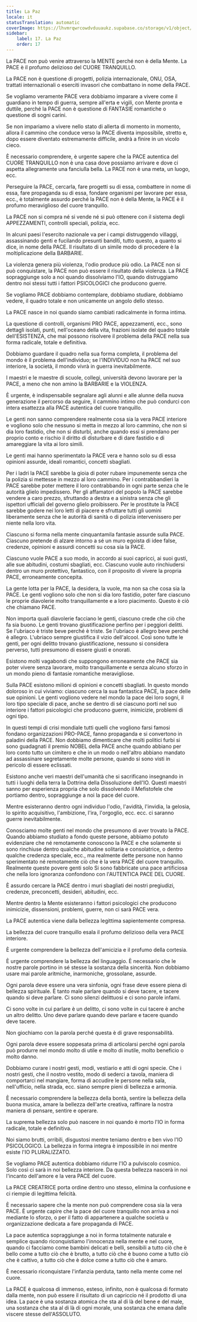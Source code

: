 ```yaml
---
title: La Paz
locale: it
statusTranslation: automatic
coverImage: https://lhvmrqwrcowdvduuaukz.supabase.co/storage/v1/object/public/strapi-uploads/small_cover-educacion-fundamental.webp-2d51a7828a2b1309555be27f7e2a61a0.webp
sidebar:
    label: 17. La Paz
    order: 17
---
```

La PACE non può venire attraverso la MENTE perché non è della Mente. La PACE è il profumo delizioso del CUORE TRANQUILLO.

La PACE non è questione di progetti, polizia internazionale, ONU, OSA, trattati internazionali o eserciti invasori che combattano in nome della PACE.

Se vogliamo veramente PACE vera dobbiamo imparare a vivere come il guardiano in tempo di guerra, sempre all'erta e vigili, con Mente pronta e duttile, perché la PACE non è questione di FANTASIE romantiche o questione di sogni carini.

Se non impariamo a vivere nello stato di allerta di momento in momento, allora il cammino che conduce verso la PACE diventa impossibile, stretto e, dopo essere diventato estremamente difficile, andrà a finire in un vicolo cieco.

È necessario comprendere, è urgente sapere che la PACE autentica del CUORE TRANQUILLO non è una casa dove possiamo arrivare e dove ci aspetta allegramente una fanciulla bella. La PACE non è una meta, un luogo, ecc.

Perseguire la PACE, cercarla, fare progetti su di essa, combattere in nome di essa, fare propaganda su di essa, fondare organismi per lavorare per essa, ecc., è totalmente assurdo perché la PACE non è della Mente, la PACE è il profumo meraviglioso del cuore tranquillo.

La PACE non si compra né si vende né si può ottenere con il sistema degli APPEZZAMENTI, controlli speciali, polizia, ecc.

In alcuni paesi l'esercito nazionale va per i campi distruggendo villaggi, assassinando genti e fucilando presunti banditi, tutto questo, a quanto si dice, in nome della PACE. Il risultato di un simile modo di procedere è la moltiplicazione della BARBARIE.

La violenza genera più violenza, l'odio produce più odio. La PACE non si può conquistare, la PACE non può essere il risultato della violenza. La PACE sopraggiunge solo a noi quando dissolviamo l'IO, quando distruggiamo dentro noi stessi tutti i fattori PSICOLOGICI che producono guerre.

Se vogliamo PACE dobbiamo contemplare, dobbiamo studiare, dobbiamo vedere, il quadro totale e non unicamente un angolo dello stesso.

La PACE nasce in noi quando siamo cambiati radicalmente in forma intima.

La questione di controlli, organismi PRO PACE, appezzamenti, ecc., sono dettagli isolati, punti, nell'oceano della vita, frazioni isolate del quadro totale dell'ESISTENZA, che mai possono risolvere il problema della PACE nella sua forma radicale, totale e definitiva.

Dobbiamo guardare il quadro nella sua forma completa, il problema del mondo è il problema dell'individuo; se l'INDIVIDUO non ha PACE nel suo interiore, la società, il mondo vivrà in guerra inevitabilmente.

I maestri e le maestre di scuole, collegi, università devono lavorare per la PACE, a meno che non amino la BARBARIE e la VIOLENZA.

È urgente, è indispensabile segnalare agli alunni e alle alunne della nuova generazione il percorso da seguire, il cammino intimo che può condurci con intera esattezza alla PACE autentica del cuore tranquillo.

Le genti non sanno comprendere realmente cosa sia la vera PACE interiore e vogliono solo che nessuno si metta in mezzo al loro cammino, che non si dia loro fastidio, che non si disturbi, anche quando essi si prendano per proprio conto e rischio il diritto di disturbare e di dare fastidio e di amareggiare la vita ai loro simili.

Le genti mai hanno sperimentato la PACE vera e hanno solo su di essa opinioni assurde, ideali romantici, concetti sbagliati.

Per i ladri la PACE sarebbe la gioia di poter rubare impunemente senza che la polizia si mettesse in mezzo al loro cammino. Per i contrabbandieri la PACE sarebbe poter mettere il loro contrabbando in ogni parte senza che le autorità glielo impedissero. Per gli affamatori del popolo la PACE sarebbe vendere a caro prezzo, sfruttando a destra e a sinistra senza che gli ispettori ufficiali del governo glielo proibissero. Per le prostitute la PACE sarebbe godere nei loro letti di piacere e sfruttare tutti gli uomini liberamente senza che le autorità di sanità o di polizia intervenissero per niente nella loro vita.

Ciascuno si forma nella mente cinquantamila fantasie assurde sulla PACE. Ciascuno pretende di alzare intorno a sé un muro egoista di idee false, credenze, opinioni e assurdi concetti su cosa sia la PACE.

Ciascuno vuole PACE a suo modo, in accordo ai suoi capricci, ai suoi gusti, alle sue abitudini, costumi sbagliati, ecc. Ciascuno vuole auto rinchiudersi dentro un muro protettivo, fantastico, con il proposito di vivere la propria PACE, erroneamente concepita.

La gente lotta per la PACE, la desidera, la vuole, ma non sa che cosa sia la PACE. Le genti vogliono solo che non si dia loro fastidio, poter fare ciascuno le proprie diavolerie molto tranquillamente e a loro piacimento. Questo è ciò che chiamano PACE.

Non importa quali diavolerie facciano le genti, ciascuno crede che ciò che fa sia buono. Le genti trovano giustificazione perfino per i peggiori delitti. Se l'ubriaco è triste beve perché è triste. Se l'ubriaco è allegro beve perché è allegro. L'ubriaco sempre giustifica il vizio dell'alcool. Così sono tutte le genti, per ogni delitto trovano giustificazione, nessuno si considera perverso, tutti presumono di essere giusti e onorati.

Esistono molti vagabondi che suppongono erroneamente che PACE sia poter vivere senza lavorare, molto tranquillamente e senza alcuno sforzo in un mondo pieno di fantasie romantiche meravigliose.

Sulla PACE esistono milioni di opinioni e concetti sbagliati. In questo mondo doloroso in cui viviamo: ciascuno cerca la sua fantastica PACE, la pace delle sue opinioni. Le genti vogliono vedere nel mondo la pace dei loro sogni, il loro tipo speciale di pace, anche se dentro di sé ciascuno porti nel suo interiore i fattori psicologici che producono guerre, inimicizie, problemi di ogni tipo.

In questi tempi di crisi mondiale tutti quelli che vogliono farsi famosi fondano organizzazioni PRO-PACE, fanno propaganda e si convertono in paladini della PACE. Non dobbiamo dimenticare che molti politici furbi si sono guadagnati il premio NOBEL della PACE anche quando abbiano per loro conto tutto un cimitero e che in un modo o nell'altro abbiano mandato ad assassinare segretamente molte persone, quando si sono visti in pericolo di essere eclissati.

Esistono anche veri maestri dell'umanità che si sacrificano insegnando in tutti i luoghi della terra la Dottrina della Dissoluzione dell'IO. Questi maestri sanno per esperienza propria che solo dissolvendo il Mefistofele che portiamo dentro, sopraggiunge a noi la pace del cuore.

Mentre esisteranno dentro ogni individuo l'odio, l'avidità, l'invidia, la gelosia, lo spirito acquisitivo, l'ambizione, l'ira, l'orgoglio, ecc. ecc. ci saranno guerre inevitabilmente.

Conosciamo molte genti nel mondo che presumono di aver trovato la PACE. Quando abbiamo studiato a fondo queste persone, abbiamo potuto evidenziare che né remotamente conoscono la PACE e che solamente si sono rinchiuse dentro qualche abitudine solitaria e consolatrice, o dentro qualche credenza speciale, ecc., ma realmente dette persone non hanno sperimentato né remotamente ciò che è la vera PACE del cuore tranquillo. Realmente queste povere genti solo Si sono fabbricate una pace artificiosa che nella loro ignoranza confondono con l'AUTENTICA PACE DEL CUORE.

È assurdo cercare la PACE dentro i muri sbagliati dei nostri pregiudizi, credenze, preconcetti, desideri, abitudini, ecc.

Mentre dentro la Mente esisteranno i fattori psicologici che producono inimicizie, dissensioni, problemi, guerre, non ci sarà PACE vera.

La PACE autentica viene dalla bellezza legittima sapientemente compresa.

La bellezza del cuore tranquillo esala il profumo delizioso della vera PACE interiore.

È urgente comprendere la bellezza dell'amicizia e il profumo della cortesia.

È urgente comprendere la bellezza del linguaggio. È necessario che le nostre parole portino in sé stesse la sostanza della sincerità. Non dobbiamo usare mai parole aritmiche, inarmoniche, grossolane, assurde.

Ogni parola deve essere una vera sinfonia, ogni frase deve essere piena di bellezza spirituale. È tanto male parlare quando si deve tacere, e tacere quando si deve parlare. Ci sono silenzi delittuosi e ci sono parole infami.

Ci sono volte in cui parlare è un delitto, ci sono volte in cui tacere è anche un altro delitto. Uno deve parlare quando deve parlare e tacere quando deve tacere.

Non giochiamo con la parola perché questa è di grave responsabilità.

Ogni parola deve essere soppesata prima di articolarsi perché ogni parola può produrre nel mondo molto di utile e molto di inutile, molto beneficio o molto danno.

Dobbiamo curare i nostri gesti, modi, vestiario e atti di ogni specie. Che i nostri gesti, che il nostro vestito, modo di sederci a tavola, maniera di comportarci nel mangiare, forma di accudire le persone nella sala, nell'ufficio, nella strada, ecc. siano sempre pieni di bellezza e armonia.

È necessario comprendere la bellezza della bontà, sentire la bellezza della buona musica, amare la bellezza dell'arte creativa, raffinare la nostra maniera di pensare, sentire e operare.

La suprema bellezza solo può nascere in noi quando è morto l'IO in forma radicale, totale e definitiva.

Noi siamo brutti, orribili, disgustosi mentre teniamo dentro e ben vivo l'IO PSICOLOGICO. La bellezza in forma integra è impossibile in noi mentre esiste l'IO PLURALIZZATO.

Se vogliamo PACE autentica dobbiamo ridurre l'IO a pulviscolo cosmico. Solo così ci sarà in noi bellezza interiore. Da questa bellezza nascerà in noi l'incanto dell'amore e la vera PACE del cuore.

La PACE CREATRICE porta ordine dentro uno stesso, elimina la confusione e ci riempie di legittima felicità.

È necessario sapere che la mente non può comprendere cosa sia la vera PACE. È urgente capire che la pace del cuore tranquillo non arriva a noi mediante lo sforzo, o per il fatto di appartenere a qualche società u organizzazione dedicata a fare propaganda di PACE.

La pace autentica sopraggiunge a noi in forma totalmente naturale e semplice quando riconquistiamo l'innocenza nella mente e nel cuore, quando ci facciamo come bambini delicati e belli, sensibili a tutto ciò che è bello come a tutto ciò che è brutto, a tutto ciò che è buono come a tutto ciò che è cattivo, a tutto ciò che è dolce come a tutto ciò che è amaro.

È necessario riconquistare l'infanzia perduta, tanto nella mente come nel cuore.

La PACE è qualcosa di immenso, esteso, infinito, non è qualcosa di formato dalla mente, non può essere il risultato di un capriccio né il prodotto di una idea. La pace è una sostanza atomica che sta al di là del bene e del male, una sostanza che sta al di là di ogni morale, una sostanza che emana dalle viscere stesse dell'ASSOLUTO.

